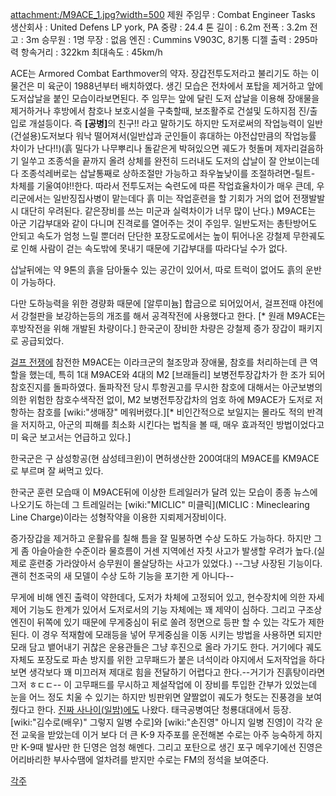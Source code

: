 attachment:/M9ACE_1.jpg?width=500
제원
주임무 : Combat Engineer Tasks
생산회사 : United Defens LP york, PA
중량 : 24.4 톤
길이 : 6.2m
전폭 : 3.2m
전고 : 3m
승무원 : 1명
무장 : 없음
엔진 : Cummins V903C, 8기통 디젤
출력 : 295마력
항속거리 : 322km
최대속도 : 45km/h

ACE는 Armored Combat Earthmover의 약자.
장갑전투도저라고 불리기도 하는 이 물건은 미 육군이 1988년부터 배치하였다. 
생긴 모습은 전차에서 포탑을 제거하고 앞에 도저삽날을 붙인 모습이라보면된다.
주 임무는 앞에 달린 도저 삽날을 이용해 장애물을 제거하거나 후방에서 참호나 보호시설을 구축할때, 보조활주로 건설및 도하지점 진/출입로 개설등이다. 즉 '''[공병]'''의 친구!! 라고 말하기도 하지만 도저로써의 작업능력이 일반(건설용)도저보다 워낙 떨어져서(일반삽과 군인들이 휴대하는 야전삽만큼의 작업능률 차이가 난다!!)(흙 밀다가 나무뿌리나 돌같은게 박혀있으면 궤도가 헛돌며 제자리걸음하기 일쑤고 조종석을 끝까지 올려 상체를 완전히 드러내도 도저의 삽날이 잘 안보이는데다 조종석레버로는 삽날통째로 상하조절만 가능하고 좌우높낮이를 조절하려면-틸트- 차체를 기울여야!!한다. 따라서 전투도저는 숙련도에 따른 작업효율차이가 매우 큰데, 우리군에서는 일반징집사병이 맡는데다 흙 미는 작업훈련을 할 기회가 거의 없어 전쟁발발시 대단히 우려된다. 같은장비를 쓰는 미군과 실력차이가 너무 많이 난다.) M9ACE는 아군 기갑부대와 같이 다니며 진격로를 열어주는 것이 주임무. 일반도저는 총탄방어도 안되고 속도가 엄청 느릴 뿐더러 단단한 포장도로에서는 높이 튀어나온 강철제 무한궤도로 인해 사람이 걷는 속도밖에 못내기 때문에 기갑부대를 따라다닐 수가 없다.   

삽날뒤에는 약 9톤의 흙을 담아둘수 있는 공간이 있어서, 따로 트럭이 없어도 흙의 운반이 가능하다.  

다만 도하능력을 위한 경량화 때문에 [알루미늄] 합금으로 되어있어서, 걸프전때 야전에서 강철판을 보강하는등의 개조를 해서 공격작전에 사용했다고 한다. [* 원래 M9ACE는 후방작전을 위해 개발된 차량이다.] 한국군이 장비한 차량은 강철제 증가 장갑이 패키지로 공급되었다.

[[걸프 전쟁]]에 참전한 M9ACE는 이라크군의 철조망과 장애물, 참호를 처리하는데 큰 역할을 했는데, 특히 1대 M9ACE와 4대의 M2 [브래들리] 보병전투장갑차가 한 조가 되어 참호진지를 돌파하였다. 돌파작전 당시 투항권고를 무시한 참호에 대해서는 아군보병의 의한 위험한 참호수색작전 없이, M2 보병전투장갑차의 엄호 하에 M9ACE가 도저로 저항하는 참호를 [wiki:"생매장" 메워버렸다.][* 비인간적으로 보일지는 몰라도 적의 반격을 저지하고, 아군의 피해를 최소화 시킨다는 법칙을 볼 때, 매우 효과적인 방법이었다고 미 육군 보고서는 언급하고 있다.]

한국군은 구 삼성항공(현 삼성테크윈)이 면허생산한 200여대의 M9ACE를 KM9ACE로 부르며 잘 써먹고 있다.

한국군 훈련 모습때 이 M9ACE뒤에 이상한 트레일러가 달려 있는 모습이 종종 뉴스에 나오기도 하는데 그 트레일러는 [wiki:"MICLIC" 미클릭](MICLIC : Mineclearing Line Charge)이라는 성형작약을 이용한 지뢰제거장비이다.

증가장갑을 제거하고 운활유를 칠해 틈을 잘 밀봉하면 수상 도하도 가능하다. 하지만 그게 좀 아슬아슬한 수준이라 물흐름이 거센 지역에선 자칫 사고가 발생할 우려가 높다.(실제로 훈련중 가라앉아서 승무원이 몰살당하는 사고가 있었다.)
--그냥 사장된 기능이다. 괜히 천조국의 새 모델이 수상 도하 기능을 포기한 게 아니다--

무게에 비해 엔진 출력이 약한데다, 도저가 차체에 고정되어 있고, 현수장치에 의한 자세 제어 기능도 한계가 있어서 도저로서의 기능 자체에는 꽤 제약이 심하다. 그리고 구조상 엔진이 뒤쪽에 있기 때문에 무게중심이 뒤로 쏠려 정면으로 등판 할 수 있는 각도가 제한된다. 이 경우 적재함에 모래등을 넣어 무게중심을 이동 시키는 방법을 사용하면 되지만 모래 담고 뱉어내기 귀찮은 운용관들은 그냥 후진으로 올라 가기도 한다.
거기에다 궤도 자체도 포장도로 파손 방지를 위한 고무패드가 붙은 녀석이라 야지에서 도저작업을 하다보면 생각보다 꽤 미끄러져 제대로 힘을 전달하기 어렵다고 한다.--거기가 진흙탕이라면 그저 ㅎㄷㄷ-- 이 고무패드를 무시하고 제설작업에 이 장비를 투입한 간부가 있었는데 눈을 어느 정도 치울 수 있기는 하지만 빙판위면 얄짤없이 궤도가 헛도는 진풍경을 보여 줬다고 한다.
[[진짜 사나이(일밤)]]에도 나왔다. 태극공병여단 청룡대대에서 등장. [wiki:"김수로(배우)" 그렇지 일병 수로]와 [wiki:"손진영" 아니지 일병 진영]이 각각 운전 교욱을 받았는데 이거 보다 더 큰 K-9 자주포를 운전해본 수로는 아주 능숙하게 하지만 K-9때 발사만 한 딘영은 엄청 해멘다. 그리고 포탄으로 생긴 포구 메우기에선 진영은 어리바리한 부사수땜에 얼차려를 받지만 수로는 FM의 정석을 보여준다.

[[각주]]
